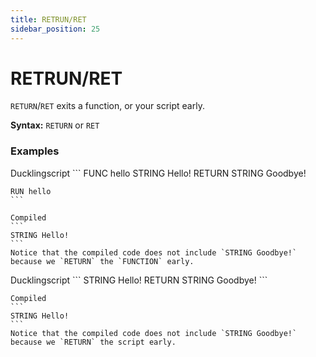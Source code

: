 ```yaml
---
title: RETRUN/RET
sidebar_position: 25
---
```



# RETRUN/RET
`RETURN`/`RET` exits a function, or your script early.

**Syntax:** `RETURN` or `RET`

### Examples
<Tabs>
 <TabItem value="example1" label="Example 1" default>
    Ducklingscript
    ```
    FUNC hello 
        STRING Hello!
        RETURN
        STRING Goodbye!

    RUN hello
    ```

    Compiled
    ```
    STRING Hello!
    ```
    Notice that the compiled code does not include `STRING Goodbye!` because we `RETURN` the `FUNCTION` early.
 </TabItem>
    
 <TabItem value="example2" label="Example 2">
    Ducklingscript
    ```
    STRING Hello!
    RETURN
    STRING Goodbye!
    ```

    Compiled
    ```
    STRING Hello!
    ```
    Notice that the compiled code does not include `STRING Goodbye!` because we `RETURN` the script early.
 </TabItem>
</Tabs>